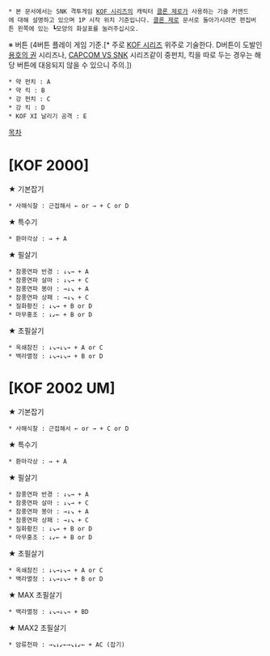  * 본 문서에서는 SNK 격투게임 [[KOF 시리즈]]의 캐릭터 [[클론 제로]]가 사용하는 기술 커맨드에 대해 설명하고 있으며 1P 시작 위치 기준입니다. [[클론 제로]] 문서로 돌아가시려면 편집버튼 왼쪽에 있는 ┗모양의 화살표를 눌러주십시오.

※ 버튼 (4버튼 플레이 게임 기준.[* 주로 [[KOF 시리즈]] 위주로 기술한다. D버튼이 도발인 [[용호의 권]] 시리즈나, [[CAPCOM VS SNK]] 시리즈같이 중펀치, 킥을 따로 두는 경우는 해당 버튼에 대응되지 않을 수 있으니 주의.])
 * 약 펀치 : A
 * 약 킥 : B
 * 강 펀치 : C
 * 강 킥 : D
 * KOF XI 날리기 공격 : E

[[목차]]
= [KOF 2000] =

★ 기본잡기
 * 사해식찰 : 근접해서 ← or → + C or D

★ 특수기
 * 환마각상 : → + A

★ 필살기
 * 참풍연파 반경 : ↓↘→ + A
 * 참풍연파 살마 : ↓↘→ + C
 * 참풍연파 봉아 : →↓↘ + A
 * 참풍연파 상패 : →↓↘ + C
 * 질화황진 : ↓↘→ + B or D
 * 마무홍조 : ↓↙← + B or D

★ 초필살기
 * 옥쇄참진 : ↓↘→↓↘→ + A or C
 * 백라멸정 : ↓↘→↓↘→ + B or D

= [KOF 2002 UM] =

★ 기본잡기
 * 사해식찰 : 근접해서 ← or → + C or D

★ 특수기
 * 환마각상 : → + A

★ 필살기
 * 참풍연파 반경 : ↓↘→ + A
 * 참풍연파 살마 : ↓↘→ + C
 * 참풍연파 봉아 : →↓↘ + A
 * 참풍연파 상패 : →↓↘ + C
 * 질화황진 : ↓↘→ + B or D
 * 마무홍조 : ↓↙← + B or D

★ 초필살기
 * 옥쇄참진 : ↓↘→↓↘→ + A or C
 * 백라멸정 : ↓↘→↓↘→ + B or D

★ MAX 초필살기
 * 백라멸정 : ↓↘→↓↘→ + BD

★ MAX2 초필살기
 * 암류천파 : →↘↓↙←→↘↓↙← + AC (잡기)
